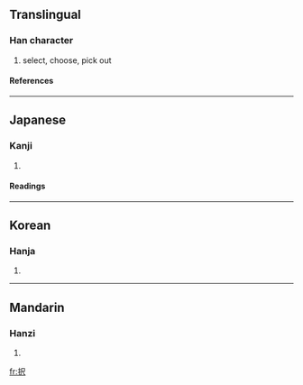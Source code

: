 {{see|擇}}

==Translingual==
===Han character===
{{Han char|rn=64|rad=手|as=04|sn=7|four=|canj=手尸人 (QSO)}}
# select, choose, pick out
====References====
{{Han ref|kx=0422.121|dkj=11902|dj=0770.100|hdz=31844.061|uh=629E|ud=25246}}
----
==Japanese==
===Kanji===
{{ja-kanji|grade=c|rs=手04}}
# {{defn|Japanese}} 
====Readings====
{{ja-readings|on=[[たく]] (taku)|kun=[[えらぶ]] (erabu)}}
----
==Korean==
===Hanja===
{{ko-hanja|hangeul=택|eumhun=|rv=taek|mr=t'aek|y=thayk}}
# {{defn|Korean}}
----
==Mandarin==
===Hanzi===
{{cmn-hanzi|pin=[[zé]] ([[ze2]]), [[zhuān]] ([[zhuan1]])|wg=tse<sup>2</sup>, chuan<sup>1</sup>}}
# {{defn|Mandarin}}

[[fr:択]]